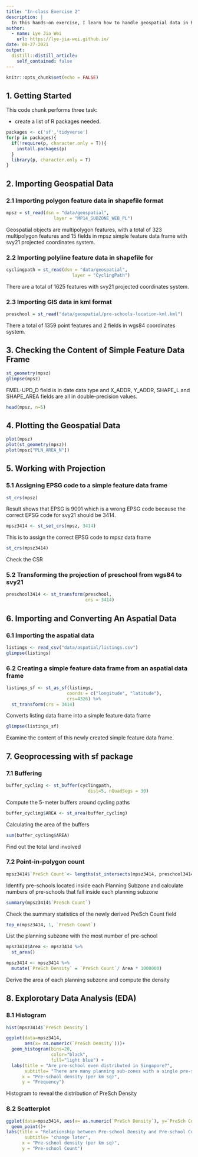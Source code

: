 ```yaml
---
title: "In-class Exercise 2"
description: |
  In this hands-on exercise, I learn how to handle geospatial data in R by using sf package.
author:
  - name: Lye Jia Wei
    url: https://lye-jia-wei.github.io/
date: 08-27-2021
output:
  distill::distill_article:
    self_contained: false
---
```



```r
knitr::opts_chunk$set(echo = FALSE)
```

## 1. Getting Started

This code chunk performs three task:

- create a list of R packages needed.

```r
packages <- c('sf','tidyverse')
for(p in packages){
  if(!require(p, character.only = T)){
    install.packages(p)
  }
  library(p, character.only = T)
}

```

## 2. Importing Geospatial Data

### 2.1 Importing polygon feature data in shapefile format
```r
mpsz = st_read(dsn = "data/geospatial", 
                  layer = "MP14_SUBZONE_WEB_PL")
```
Geospatial objects are multipolygon features, with a total of 323 multipolygon features and 15 fields in mpsz simple feature data frame with svy21 projected coordinates system.

### 2.2 Importing polyline feature data in shapefile for
```r
cyclingpath = st_read(dsn = "data/geospatial", 
                         layer = "CyclingPath")
```
There are a total of 1625 features with svy21 projected coordinates system.

### 2.3 Importing GIS data in kml format
```r
preschool = st_read("data/geospatial/pre-schools-location-kml.kml")
```
There a total of 1359 point features and 2 fields in wgs84 coordinates system. 

## 3. Checking the Content of Simple Feature Data Frame
```r
st_geometry(mpsz)
glimpse(mpsz)
```
FMEL-UPD_D field is in date data type and X_ADDR, Y_ADDR, SHAPE_L and SHAPE_AREA fields are all in double-precision values.

```r
head(mpsz, n=5)  
```

## 4. Plotting the Geospatial Data

```r
plot(mpsz)
plot(st_geometry(mpsz))
plot(mpsz["PLN_AREA_N"])
```
## 5. Working with Projection
### 5.1 Assigning EPSG code to a simple feature data frame

```r
st_crs(mpsz)
```
Result shows that EPSG is 9001 which is a wrong EPSG code because the correct EPSG code for svy21 should be 3414.

```r
mpsz3414 <- st_set_crs(mpsz, 3414)
```
This is to assign the correct EPSG code to mpsz data frame

```r
st_crs(mpsz3414)
```
Check the CSR

### 5.2 Transforming the projection of preschool from wgs84 to svy21
```r
preschool3414 <- st_transform(preschool, 
                              crs = 3414)
```

## 6. Importing and Converting An Aspatial Data

### 6.1 Importing the aspatial data
```r
listings <- read_csv("data/aspatial/listings.csv")
glimpse(listings) 
```

### 6.2 Creating a simple feature data frame from an aspatial data frame

```r
listings_sf <- st_as_sf(listings, 
                       coords = c("longitude", "latitude"),
                       crs=4326) %>%
  st_transform(crs = 3414) 
```
Converts listing data frame into a simple feature data frame 

```r
glimpse(listings_sf)
```
Examine the content of this newly created simple feature data frame.

## 7. Geoprocessing with sf package

### 7.1 Buffering

```r
buffer_cycling <- st_buffer(cyclingpath, 
                               dist=5, nQuadSegs = 30)
```
Compute the 5-meter buffers around cycling paths

```r
buffer_cycling$AREA <- st_area(buffer_cycling)
```
Calculating the area of the buffers

```r
sum(buffer_cycling$AREA)
```
Find out the total land involved

### 7.2 Point-in-polygon count
```r
mpsz3414$`PreSch Count`<- lengths(st_intersects(mpsz3414, preschool3414))
```
Identify pre-schools located inside each Planning Subzone and calculate numbers of pre-schools that fall inside each planning subzone

```r
summary(mpsz3414$`PreSch Count`)
```
Check the summary statistics of the newly derived PreSch Count field

```r
top_n(mpsz3414, 1, `PreSch Count`)
```
List the planning subzone with the most number of pre-school

```r
mpsz3414$Area <- mpsz3414 %>%
  st_area()

mpsz3414 <- mpsz3414 %>%
  mutate(`PreSch Density` = `PreSch Count`/ Area * 1000000)
```
Derive the area of each planning subzone and compute the density

## 8. Explorotary Data Analysis (EDA)

### 8.1 Histogram
```r
hist(mpsz3414$`PreSch Density`)

ggplot(data=mpsz3414, 
       aes(x= as.numeric(`PreSch Density`)))+
  geom_histogram(bins=20, 
                 color="black", 
                 fill="light blue") +
  labs(title = "Are pre-school even distributed in Singapore?",
       subtitle= "There are many planning sub-zones with a single pre-school, on the other hand, \nthere are two planning sub-zones with at least 20 pre-schools",
      x = "Pre-school density (per km sq)",
      y = "Frequency")
```
Histogram to reveal the distribution of PreSch Density

### 8.2 Scatterplot


```r
ggplot(data=mpsz3414, aes(x= as.numeric(`PreSch Density`), y=`PreSch Count`)) +
  geom_point()+
labs(title = "Relationship between Pre-school Density and Pre-school Count.",
       subtitle= "change later",
      x = "Pre-school density (per km sq)",
      y = "Pre-school Count")

```